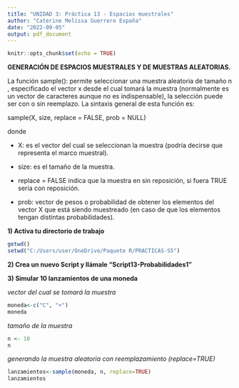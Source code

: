 ```yaml
---
title: "UNIDAD 3: Práctica 13 - Espacios muestrales"
author: "Caterine Melissa Guerrero España"
date: "2022-09-05"
output: pdf_document
---
```


```r
knitr::opts_chunk$set(echo = TRUE)
```

**GENERACIÓN DE ESPACIOS MUESTRALES Y DE MUESTRAS ALEATORIAS.**

La función sample(): permite seleccionar una muestra aleatoria de tamaño n , especificado el vector x desde el cual tomará la muestra (normalmente es un vector de caracteres aunque no es indispensable), la selección puede ser con o sin reemplazo. La sintaxis general de esta función es:

sample(X, size, replace = FALSE, prob = NULL)

donde

-   X: es el vector del cual se seleccionan la muestra (podría decirse que representa el marco muestral).

-   size: es el tamaño de la muestra.

-   replace = FALSE indica que la muestra en sin reposición, si fuera TRUE sería con reposición.

-   prob: vector de pesos o probabilidad de obtener los elementos del vector X que está siendo muestreado (en caso de que los elementos tengan distintas probabilidades).

**1) Activa tu directorio de trabajo**

```r
getwd()
setwd("C:/Users/user/OneDrive/Paquete R/PRACTICAS-S5")
```

**2) Crea un nuevo Script y llámale "Script13-Probabilidades1"**

**3) Simular 10 lanzamientos de una moneda**

*vector del cual se tomará la muestra*

```r
moneda<-c("C", "+")
moneda
```

*tamaño de la muestra*

```r
n <- 10
n
```

*generando la muestra aleatoria con reemplazamiento (replace=TRUE)*
```r
lanzamientos<-sample(moneda, n, replace=TRUE)
lanzamientos
```

